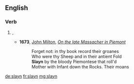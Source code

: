 ==English==

===Verb===
{{head|en|obsolete spelling}}

# {{obsolete spelling of|slain|lang=en}}, {{en-past of|slay}}
#* '''1673''', [[w:John Milton|John Milton]], ''[[s:On the late Massacher in Piemont|On the late Massacher in Piemont]]''
#*: Forget not: in thy book record their groanes
#*: Who were thy Sheep and in their antient Fold
#*: '''Slayn''' by the bloody Piemontese that roll'd
#*: Mother with Infant down the Rocks. Their moans

[[de:slayn]]
[[fr:slayn]]
[[mg:slayn]]